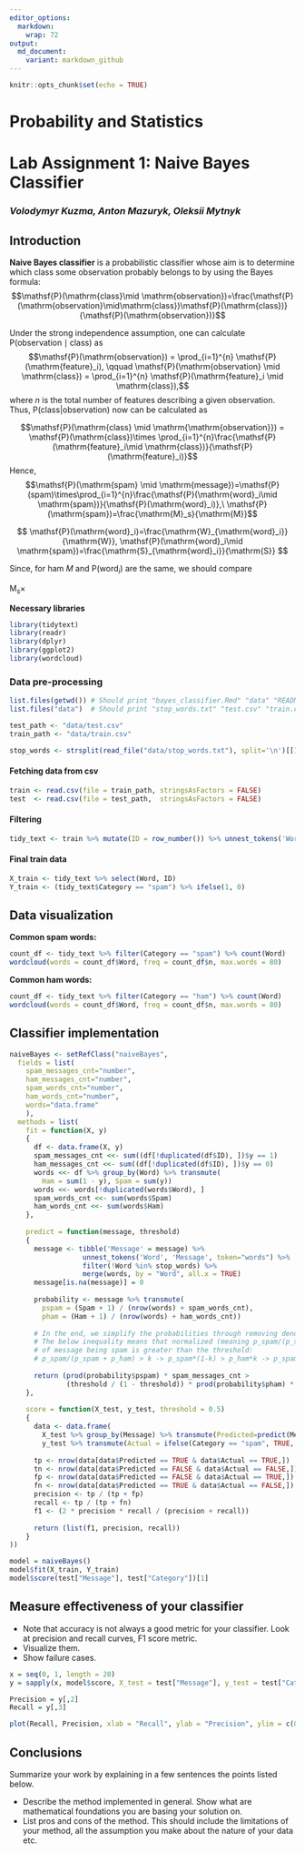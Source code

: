 ```yaml
---
editor_options:
  markdown:
    wrap: 72
output:
  md_document:
    variant: markdown_github
---
```


```r
knitr::opts_chunk$set(echo = TRUE)
```

# Probability and Statistics

# Lab Assignment 1: Naive Bayes Classifier

### *Volodymyr Kuzma, Anton Mazuryk, Oleksii Mytnyk*

## Introduction

**Naive Bayes classifier** is a probabilistic classifier whose aim is to
determine which class some observation probably belongs to by using the
Bayes formula:
$$\mathsf{P}(\mathrm{class}\mid \mathrm{observation})=\frac{\mathsf{P}(\mathrm{observation}\mid\mathrm{class})\mathsf{P}(\mathrm{class})}{\mathsf{P}(\mathrm{observation})}$$

Under the strong independence assumption, one can calculate
$\mathsf{P}(\mathrm{observation} \mid \mathrm{class})$ as
$$\mathsf{P}(\mathrm{observation}) = \prod_{i=1}^{n} \mathsf{P}(\mathrm{feature}_i), \qquad \mathsf{P}(\mathrm{observation} \mid \mathrm{class}) = \prod_{i=1}^{n} \mathsf{P}(\mathrm{feature}_i \mid \mathrm{class}),$$
where $n$ is the total number of features describing a given
observation. Thus, $\mathsf{P}(\mathrm{class}|\mathrm{observation})$ now
can be calculated as

$$\mathsf{P}(\mathrm{class} \mid \mathrm{\mathrm{observation}}) = \mathsf{P}(\mathrm{class})\times \prod_{i=1}^{n}\frac{\mathsf{P}(\mathrm{feature}_i\mid \mathrm{class})}{\mathsf{P}(\mathrm{feature}_i)}$$Hence,
$$\mathsf{P}(\mathrm{spam} \mid \mathrm{message})=\mathsf{P}(spam)\times\prod_{i=1}^{n}\frac{\mathsf{P}(\mathrm{word}_i\mid \mathrm{spam})}{\mathsf{P}(\mathrm{word}_i)},\ \mathsf{P}(\mathrm{spam})=\frac{\mathrm{M}_s}{\mathrm{M}}$$

$$
\mathsf{P}(\mathrm{word}_i)=\frac{\mathrm{W}_{\mathrm{word}_i}}{\mathrm{W}},
\mathsf{P}(\mathrm{word}_i\mid \mathrm{spam})=\frac{\mathrm{S}_{\mathrm{word}_i}}{\mathrm{S}}
$$

Since, for ham $M$ and $\mathsf{P}(\mathrm{word}_i)$ are the same, we
should compare

$\mathrm{M}_s\times$

**Necessary libraries**

```r

library(tidytext)
library(readr)
library(dplyr)
library(ggplot2)
library(wordcloud)
```

### Data pre-processing

```r
list.files(getwd()) # Should print "bayes_classifier.Rmd" "data" "README.md"
list.files("data")  # Should print "stop_words.txt" "test.csv" "train.csv" 
```

```r
test_path <- "data/test.csv"
train_path <- "data/train.csv"

stop_words <- strsplit(read_file("data/stop_words.txt"), split='\n')[[1]]
```

#### Fetching data from csv

```r
train <- read.csv(file = train_path, stringsAsFactors = FALSE)
test  <- read.csv(file = test_path,  stringsAsFactors = FALSE)
```

#### Filtering

```r
tidy_text <- train %>% mutate(ID = row_number()) %>% unnest_tokens('Word', 'Message', token="words") %>% filter(!Word %in% stop_words)
```

#### **Final train data**

```r
X_train <- tidy_text %>% select(Word, ID)
Y_train <- (tidy_text$Category == "spam") %>% ifelse(1, 0)
```

## Data visualization

**Common spam words:**

```r
count_df <- tidy_text %>% filter(Category == "spam") %>% count(Word)
wordcloud(words = count_df$Word, freq = count_df$n, max.words = 80)
```

**Common ham words:**

```r
count_df <- tidy_text %>% filter(Category == "ham") %>% count(Word)
wordcloud(words = count_df$Word, freq = count_df$n, max.words = 80)
```

## Classifier implementation

```r
naiveBayes <- setRefClass("naiveBayes",
  fields = list(
    spam_messages_cnt="number",
    ham_messages_cnt="number",
    spam_words_cnt="number",
    ham_words_cnt="number",
    words="data.frame"
    ),
  methods = list(
    fit = function(X, y)
    {
      df <- data.frame(X, y)
      spam_messages_cnt <<- sum((df[!duplicated(df$ID), ])$y == 1)
      ham_messages_cnt <<- sum((df[!duplicated(df$ID), ])$y == 0)
      words <<- df %>% group_by(Word) %>% transmute(
        Ham = sum(1 - y), Spam = sum(y))
      words <<- words[!duplicated(words$Word), ]
      spam_words_cnt <<- sum(words$Spam)
      ham_words_cnt <<- sum(words$Ham)
    },
    
    predict = function(message, threshold)
    {
      message <- tibble('Message' = message) %>%
                  unnest_tokens('Word', 'Message', token="words") %>%
                  filter(!Word %in% stop_words) %>%
                  merge(words, by = "Word", all.x = TRUE)
      message[is.na(message)] = 0
      
      probability <- message %>% transmute(
        pspam = (Spam + 1) / (nrow(words) + spam_words_cnt),
        pham = (Ham + 1) / (nrow(words) + ham_words_cnt))
      
      # In the end, we simplify the probabilities through removing denominators as they are the same
      # The below inequality means that normalized (meaning p_spam/(p_spam + p_ham)) chance
      # of message being spam is greater than the threshold:
      # p_spam/(p_spam + p_ham) > k -> p_spam*(1-k) > p_ham*k -> p_spam > (k/(1-k))*p_ham
      
      return (prod(probability$pspam) * spam_messages_cnt >
              (threshold / (1 - threshold)) * prod(probability$pham) * ham_messages_cnt)
    },
    
    score = function(X_test, y_test, threshold = 0.5)
    {
      data <- data.frame(
        X_test %>% group_by(Message) %>% transmute(Predicted=predict(Message, threshold)),
        y_test %>% transmute(Actual = ifelse(Category == "spam", TRUE, FALSE)))
      
      tp <- nrow(data[data$Predicted == TRUE & data$Actual == TRUE,])
      tn <- nrow(data[data$Predicted == FALSE & data$Actual == FALSE,])
      fp <- nrow(data[data$Predicted == FALSE & data$Actual == TRUE,])
      fn <- nrow(data[data$Predicted == TRUE & data$Actual == FALSE,])
      precision <- tp / (tp + fp)
      recall <- tp / (tp + fn)
      f1 <- (2 * precision * recall / (precision + recall))
      
      return (list(f1, precision, recall))
    }
))

model = naiveBayes()
model$fit(X_train, Y_train)
model$score(test["Message"], test["Category"])[1]
```

## Measure effectiveness of your classifier

-   Note that accuracy is not always a good metric for your classifier.
    Look at precision and recall curves, F1 score metric.
-   Visualize them.
-   Show failure cases.

```r
x = seq(0, 1, length = 20)
y = sapply(x, model$score, X_test = test["Message"], y_test = test["Category"])

Precision = y[,2]
Recall = y[,3]

plot(Recall, Precision, xlab = "Recall", ylab = "Precision", ylim = c(0,1), xlim = c(0,1))
```

## Conclusions

Summarize your work by explaining in a few sentences the points listed
below.

-   Describe the method implemented in general. Show what are
    mathematical foundations you are basing your solution on.
-   List pros and cons of the method. This should include the
    limitations of your method, all the assumption you make about the
    nature of your data etc.
